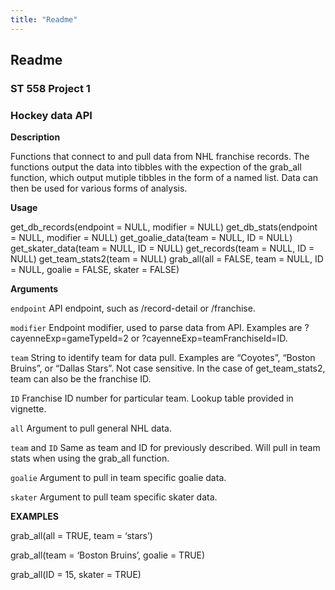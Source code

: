 ```yaml
---
title: "Readme"
---
```


## Readme

### ST 558 Project 1

### Hockey data API

**Description**

Functions that connect to and pull data from NHL franchise records. The functions output the data into tibbles with the expection of the grab_all function, which output mutiple tibbles in the form of a named list. Data can then be used for various forms of analysis.

**Usage**

get_db_records(endpoint = NULL, modifier = NULL)
get_db_stats(endpoint = NULL, modifier = NULL)
get_goalie_data(team = NULL, ID = NULL)
get_skater_data(team = NULL, ID = NULL)
get_records(team = NULL, ID = NULL)
get_team_stats2(team = NULL)
grab_all(all = FALSE, team = NULL, ID = NULL, goalie = FALSE, skater = FALSE)


**Arguments**

`endpoint` 
API endpoint, such as /record-detail or /franchise. 

`modifier`
Endpoint modifier, used to parse data from API. Examples are ?cayenneExp=gameTypeId=2 or ?cayenneExp=teamFranchiseId=ID.

`team` 
String to identify team for data pull. Examples are "Coyotes", "Boston Bruins", or "Dallas Stars". Not case sensitive. In the case of get_team_stats2, team can also be the franchise ID.

`ID`
Franchise ID number for particular team. Lookup table provided in vignette.

`all`
Argument to pull general NHL data.

`team` and `ID`
Same as team and ID for previously described. Will pull in team stats when using the grab_all function.

`goalie`
Argument to pull in team specific goalie data.

`skater` 
Argument to pull team specific skater data.

**EXAMPLES**

grab_all(all = TRUE, team = 'stars')

grab_all(team = 'Boston Bruins', goalie = TRUE)

grab_all(ID = 15, skater = TRUE)